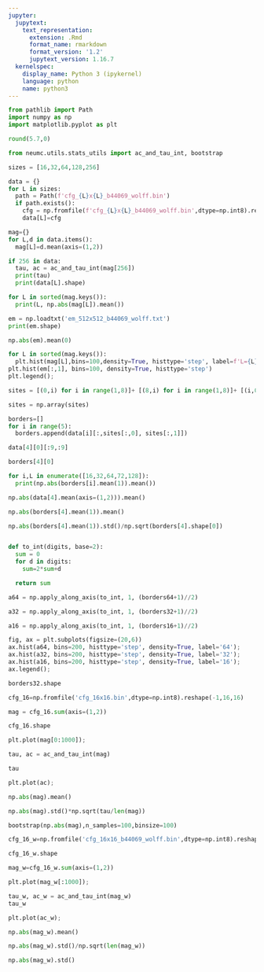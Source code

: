 ```yaml
---
jupyter:
  jupytext:
    text_representation:
      extension: .Rmd
      format_name: rmarkdown
      format_version: '1.2'
      jupytext_version: 1.16.7
  kernelspec:
    display_name: Python 3 (ipykernel)
    language: python
    name: python3
---
```


```python
from pathlib import Path
import numpy as np
import matplotlib.pyplot as plt
```

```python
round(5.7,0)
```

```python
from neumc.utils.stats_utils import ac_and_tau_int, bootstrap
```

```python
sizes = [16,32,64,128,256]
```

```python
data = {}
for L in sizes:
  path = Path(f'cfg_{L}x{L}_b44069_wolff.bin')
  if path.exists():
    cfg = np.fromfile(f'cfg_{L}x{L}_b44069_wolff.bin',dtype=np.int8).reshape(-1,L,L)
    data[L]=cfg
```

```python
mag={}
for L,d in data.items():
  mag[L]=d.mean(axis=(1,2))
```

```python
if 256 in data:
  tau, ac = ac_and_tau_int(mag[256])
  print(tau)
  print(data[L].shape)
```

```python
for L in sorted(mag.keys()):
  print(L, np.abs(mag[L]).mean())
```

```python
em = np.loadtxt('em_512x512_b44069_wolff.txt')
print(em.shape)
```

```python
np.abs(em).mean(0)
```

```python
for L in sorted(mag.keys()):
  plt.hist(mag[L],bins=100,density=True, histtype='step', label=f'L={L}');
plt.hist(em[:,1], bins=100, density=True, histtype='step')  
plt.legend();  
```

```python
sites = [(0,i) for i in range(1,8)]+ [(8,i) for i in range(1,8)]+ [(i,0) for i in range(1,8)]+ [(i,8) for i in range(1,8)]
```

```python
sites = np.array(sites)
```

```python
borders=[]
for i in range(5):
  borders.append(data[i][:,sites[:,0], sites[:,1]])
```

```python
data[4][0][:9,:9]
```

```python
borders[4][0]
```

```python
for i,L in enumerate([16,32,64,72,128]):
  print(np.abs(borders[i].mean(1)).mean())
```

```python
np.abs(data[4].mean(axis=(1,2))).mean()
```

```python
np.abs(borders[4].mean(1)).mean()
```

```python
np.abs(borders[4].mean(1)).std()/np.sqrt(borders[4].shape[0])
```

```python

```

```python
def to_int(digits, base=2):
  sum = 0
  for d in digits:
    sum=2*sum+d

  return sum    
```

```python
a64 = np.apply_along_axis(to_int, 1, (borders64+1)//2)
```

```python
a32 = np.apply_along_axis(to_int, 1, (borders32+1)//2)
```

```python
a16 = np.apply_along_axis(to_int, 1, (borders16+1)//2)
```

```python
fig, ax = plt.subplots(figsize=(20,6))
ax.hist(a64, bins=200, histtype='step', density=True, label='64');
ax.hist(a32, bins=200, histtype='step', density=True, label='32');
ax.hist(a16, bins=200, histtype='step', density=True, label='16');
ax.legend();
```

```python
borders32.shape
```

```python
cfg_16=np.fromfile('cfg_16x16.bin',dtype=np.int8).reshape(-1,16,16)
```

```python
mag = cfg_16.sum(axis=(1,2))
```

```python
cfg_16.shape
```

```python
plt.plot(mag[0:1000]);
```

```python
tau, ac = ac_and_tau_int(mag)
```

```python
tau
```

```python
plt.plot(ac);
```

```python
np.abs(mag).mean()
```

```python
np.abs(mag).std()*np.sqrt(tau/len(mag))
```

```python
bootstrap(np.abs(mag),n_samples=100,binsize=100)
```

```python
cfg_16_w=np.fromfile('cfg_16x16_b44069_wolff.bin',dtype=np.int8).reshape(-1,16,16)
```

```python
cfg_16_w.shape
```

```python
mag_w=cfg_16_w.sum(axis=(1,2))
```

```python
plt.plot(mag_w[:1000]);
```

```python
tau_w, ac_w = ac_and_tau_int(mag_w)
tau_w
```

```python
plt.plot(ac_w);
```

```python
np.abs(mag_w).mean()
```

```python
np.abs(mag_w).std()/np.sqrt(len(mag_w))
```

```python
np.abs(mag_w).std()
```

```python

```
